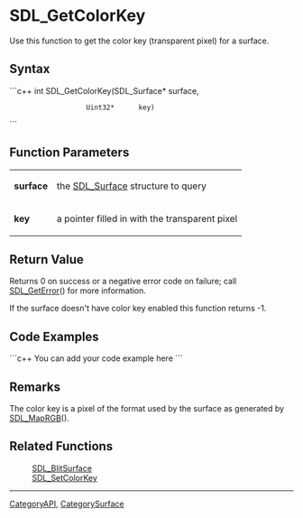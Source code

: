 <!-- pragma section-numbers off -->
<!-- pragma disable-camelcase -->

= SDL_GetColorKey =
Use this function to get the color key (transparent pixel) for a surface.


== Syntax ==
```c++
int SDL_GetColorKey(SDL_Surface* surface,
                    Uint32*      key)
```

== Function Parameters ==
{|
|'''surface'''
|the [[SDL_Surface]] structure to query
|-
|'''key'''
|a pointer filled in with the transparent pixel
|}

== Return Value ==
Returns 0 on success or a negative error code on failure; call [[SDL_GetError]]() for more information.

If the surface doesn't have color key enabled this function returns -1.  


== Code Examples ==
```c++
You can add your code example here
```

== Remarks ==
The color key is a pixel of the format used by the surface as generated by [[SDL_MapRGB]]().

== Related Functions ==
:[[SDL_BlitSurface]]
:[[SDL_SetColorKey]]

----
[[CategoryAPI]], [[CategorySurface]]
